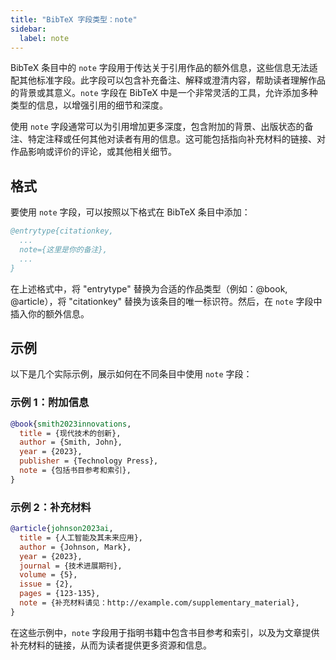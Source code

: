 ```yaml
---
title: "BibTeX 字段类型：note"
sidebar:
  label: note
---
```



BibTeX 条目中的 `note` 字段用于传达关于引用作品的额外信息，这些信息无法适配其他标准字段。此字段可以包含补充备注、解释或澄清内容，帮助读者理解作品的背景或其意义。`note` 字段在 BibTeX 中是一个非常灵活的工具，允许添加多种类型的信息，以增强引用的细节和深度。

<CiteDrive />

使用 `note` 字段通常可以为引用增加更多深度，包含附加的背景、出版状态的备注、特定注释或任何其他对读者有用的信息。这可能包括指向补充材料的链接、对作品影响或评价的评论，或其他相关细节。

## 格式

要使用 `note` 字段，可以按照以下格式在 BibTeX 条目中添加：

```bibtex
@entrytype{citationkey,
  ...
  note={这里是你的备注},
  ...
}
```

在上述格式中，将 "entrytype" 替换为合适的作品类型（例如：@book, @article），将 "citationkey" 替换为该条目的唯一标识符。然后，在 `note` 字段中插入你的额外信息。

## 示例

以下是几个实际示例，展示如何在不同条目中使用 `note` 字段：

### 示例 1：附加信息

```bibtex
@book{smith2023innovations,
  title = {现代技术的创新},
  author = {Smith, John},
  year = {2023},
  publisher = {Technology Press},
  note = {包括书目参考和索引},
}
```

### 示例 2：补充材料

```bibtex
@article{johnson2023ai,
  title = {人工智能及其未来应用},
  author = {Johnson, Mark},
  year = {2023},
  journal = {技术进展期刊},
  volume = {5},
  issue = {2},
  pages = {123-135},
  note = {补充材料请见：http://example.com/supplementary_material},
}
```

在这些示例中，`note` 字段用于指明书籍中包含书目参考和索引，以及为文章提供补充材料的链接，从而为读者提供更多资源和信息。